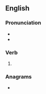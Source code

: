 ==English==

===Pronunciation===
* {{IPA|/ˈaʊtɡɹɔʊn/|lang=en}}
* {{rhymes|əʊn|lang=en}}

===Verb===
{{head|en|past participle}}

# {{past participle of|outgrow|lang=en|nocat=1}}

===Anagrams===
* {{anagrams|en|a=gnoortuw|grown out}}
